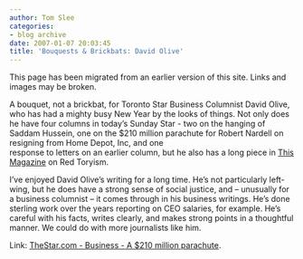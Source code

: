 ```yaml
---
author: Tom Slee
categories:
- blog archive
date: 2007-01-07 20:03:45
title: 'Bouquests & Brickbats: David Olive'
---
```


::: {.callout-note}

This page has been migrated from an earlier version of this site. 
Links and images may be broken.

:::



				

A bouquet, not a brickbat, for Toronto Star Business Columnist David Olive, who has had a mighty busy New Year by the looks of things. Not only does he have four columns in today's Sunday Star - two on the hanging of Saddam Hussein, one on the $210 million parachute for Robert Nardell on resigning from Home Depot, Inc, and one   
response to letters on an earlier column, but he also has a long piece in [This Magazine](http://thismagazine.ca/) on Red Toryism.




I've enjoyed David Olive's writing for a long time. He's not particularly left-wing, but he does have a strong sense of social justice, and -- unusually for a business columnist -- it comes through in his business writings. He's done sterling work over the years reporting on CEO salaries, for example. He's careful with his facts, writes clearly, and makes strong points in a thoughtful manner. We could do with more journalists like him.




Link: [TheStar.com - Business - A $210 million parachute](http://www.thestar.com/Business/article/168599).


		
